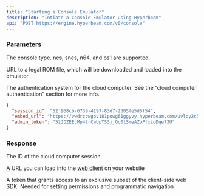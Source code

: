 ```yaml
---
title: "Starting a Console Emulator"
description: "Intiate a Console Emulator using Hyperbeam"
api: "POST https://engine.hyperbeam.com/v0/console"
---
```


### Parameters

<Param body="type" type="string" default="''" required>

The console type. nes, snes, n64, and ps1 are supported.

</Param>

<Param body="room_url" type="string" default="''" required>

URL to a legal ROM file, which will be downloaded and loaded into the emulator.

</Param>

<Param body="auth" type="object" default='"auth": {"type": "token"}}'>

The authentication system for the cloud computer. See the “cloud computer authentication” section for more info.

</Param>

<ResponseExample>

```json Response Example
{
  "session_id": "52f968cb-6739-4197-83d7-2305fe5d6f54",
  "embed_url": "https://vwdrccwgpv181powg61ggyvy.hyperbeam.com/Uvloy2c5QZeD1yMF_l1vVA?token=c8iw3SmQglOU0ugfLr3dWY2LalSKI_WOGUldEt8knbw",
  "admin_token": "51JOZEEcMp4trCwbpTS3jjQc0lSmeAZpPfxioDqe73U"
}
```

</ResponseExample>

### Response

<ResponseField name="session_id" type="string">

The ID of the cloud computer session

</ResponseField>

<ResponseField name="embed_url" type="string">

A URL you can load into the [web client](/web) on your website

</ResponseField>

<ResponseField name="admin_token" type="string">

A token that grants access to an exclusive subset of the client-side web SDK. Needed for setting permissions and programmatic navigation

</ResponseField>
